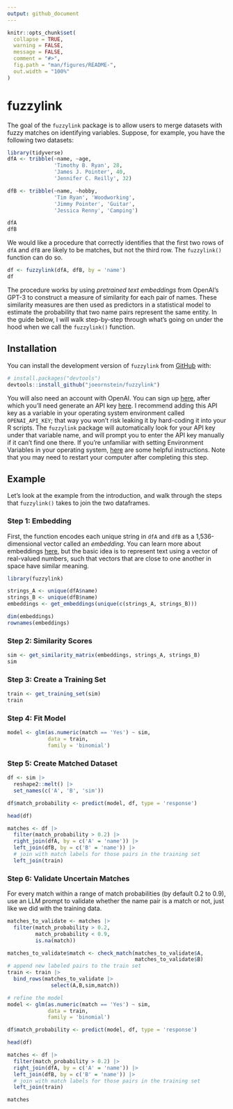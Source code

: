 ```yaml
---
output: github_document
---
```


<!-- README.md is generated from README.Rmd. Please edit that file -->

```r
knitr::opts_chunk$set(
  collapse = TRUE,
  warning = FALSE,
  message = FALSE,
  comment = "#>",
  fig.path = "man/figures/README-",
  out.width = "100%"
)
```

# fuzzylink

<!-- badges: start -->
<!-- badges: end -->

The goal of the `fuzzylink` package is to allow users to merge datasets with fuzzy matches on identifying variables. Suppose, for example, you have the following two datasets: 

```r
library(tidyverse)
dfA <- tribble(~name, ~age,
               'Timothy B. Ryan', 28,
               'James J. Pointer', 40,
               'Jennifer C. Reilly', 32)

dfB <- tribble(~name, ~hobby,
               'Tim Ryan', 'Woodworking',
               'Jimmy Pointer', 'Guitar',
               'Jessica Renny', 'Camping')

```

```r
dfA
dfB
```

We would like a procedure that correctly identifies that the first two rows of `dfA` and `dfB` are likely to be matches, but not the third row. The `fuzzylink()` function can do so.

```r
df <- fuzzylink(dfA, dfB, by = 'name')
df
```

The procedure works by using *pretrained text embeddings* from OpenAI's GPT-3 to construct a measure of similarity for each pair of names. These similarity measures are then used as predictors in a statistical model to estimate the probability that two name pairs represent the same entity. In the guide below, I will walk step-by-step through what's going on under the hood when we call the `fuzzylink()` function.

## Installation

You can install the development version of `fuzzylink` from [GitHub](https://github.com/) with:

``` r
# install.packages("devtools")
devtools::install_github("joeornstein/fuzzylink")
```

You will also need an account with OpenAI. You can sign up [here](https://beta.openai.com/signup), after which you'll need generate an API key [here](https://platform.openai.com/account/api-keys). I recommend adding this API key as a variable in your operating system environment called `OPENAI_API_KEY`; that way you won't risk leaking it by hard-coding it into your R scripts. The `fuzzylink` package will automatically look for your API key under that variable name, and will prompt you to enter the API key manually if it can't find one there. If you're unfamiliar with setting Environment Variables in your operating system, [here](https://dev.to/biplov/handling-passwords-and-secret-keys-using-environment-variables-2ei0) are some helpful instructions. Note that you may need to restart your computer after completing this step.

## Example

Let's look at the example from the introduction, and walk through the steps that `fuzzylink()` takes to join the two dataframes.

### Step 1: Embedding

First, the function encodes each unique string in `dfA` and `dfB` as a 1,536-dimensional vector called an *embedding*. You can learn more about embeddings [here](https://platform.openai.com/docs/guides/embeddings/embedding-models), but the basic idea is to represent text using a vector of real-valued numbers, such that vectors that are close to one another in space have similar meaning.

```r
library(fuzzylink)

strings_A <- unique(dfA$name)
strings_B <- unique(dfB$name)
embeddings <- get_embeddings(unique(c(strings_A, strings_B)))

dim(embeddings)
rownames(embeddings)
```

### Step 2: Similarity Scores

```r
sim <- get_similarity_matrix(embeddings, strings_A, strings_B)
sim
```

### Step 3: Create a Training Set

```r
train <- get_training_set(sim)
train
```

### Step 4: Fit Model

```r
model <- glm(as.numeric(match == 'Yes') ~ sim, 
             data = train,
             family = 'binomial')
```

### Step 5: Create Matched Dataset

```r
df <- sim |> 
  reshape2::melt() |> 
  set_names(c('A', 'B', 'sim'))

df$match_probability <- predict(model, df, type = 'response')

head(df)

matches <- df |> 
  filter(match_probability > 0.2) |> 
  right_join(dfA, by = c('A' = 'name')) |> 
  left_join(dfB, by = c('B' = 'name')) |> 
  # join with match labels for those pairs in the training set
  left_join(train)
```

### Step 6: Validate Uncertain Matches

For every match within a range of match probabilities (by default 0.2 to 0.9), use an LLM prompt to validate whether the name pair is a match or not, just like we did with the training data.

```r
matches_to_validate <- matches |> 
  filter(match_probability > 0.2, 
         match_probability < 0.9,
         is.na(match))

matches_to_validate$match <- check_match(matches_to_validate$A,
                                         matches_to_validate$B)
# append new labeled pairs to the train set
train <- train |> 
  bind_rows(matches_to_validate |> 
              select(A,B,sim,match))

# refine the model
model <- glm(as.numeric(match == 'Yes') ~ sim,
             data = train,
             family = 'binomial')

df$match_probability <- predict(model, df, type = 'response')

head(df)

matches <- df |> 
  filter(match_probability > 0.2) |> 
  right_join(dfA, by = c('A' = 'name')) |> 
  left_join(dfB, by = c('B' = 'name')) |> 
  # join with match labels for those pairs in the training set
  left_join(train)

matches
```
